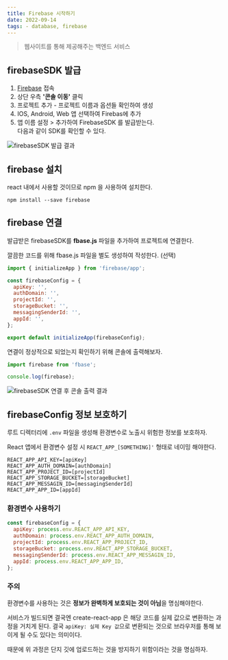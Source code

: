 ```yaml
---
title: Firebase 시작하기
date: 2022-09-14
tags: - database, firebase
---
```


> 웹사이트를 통해 제공해주는 백엔드 서비스

## firebaseSDK 발급

1. [Firebase](https://firebase.google.com) 접속
2. 상단 우측 **'콘솔 이동'** 클릭
3. 프로젝트 추가 - 프로젝트 이름과 옵션들 확인하여 생성
4. IOS, Android, Web 앱 선택하여 Firebas에 추가
5. 앱 이름 설정 > 추가하여 FirebaseSDK 를 발급받는다.  
   다음과 같이 SDK를 확인할 수 있다.

<img src="/notes/database/firebaseSDK.png" alt="firebaseSDK 발급 결과" />

## firebase 설치

react 내에서 사용할 것이므로 npm 을 사용하여 설치한다.

```
npm install --save firebase
```

## firebase 연결

발급받은 firebaseSDK를 **fbase.js** 파일을 추가하여 프로젝트에 연결한다.

깔끔한 코드를 위해 fbase.js 파일을 별도 생성하여 작성한다. (선택)

```js:src/fbase.js
import { initializeApp } from 'firebase/app';

const firebaseConfig = {
  apiKey: '',
  authDomain: '',
  projectId: '',
  storageBucket: '',
  messagingSenderId: '',
  appId: '',
};

export default initializeApp(firebaseConfig);
```

연결이 정상적으로 되었는지 확인하기 위해 콘솔에 출력해보자.

```js:src/index.js
import firebase from 'fbase';

console.log(firebase);
```

<img
  src="/notes/database/firebaseSDK-connect.png"
  alt="firebaseSDK 연결 후 콘솔 출력 결과"
/>

## firebaseConfig 정보 보호하기

루트 디렉터리에 `.env` 파일을 생성해 환경변수로 노출시 위험한 정보를 보호하자.

React 앱에서 환경변수 설정 시 `REACT_APP_[SOMETHING]'` 형태로 네이밍 해야한다.

```:.env
REACT_APP_API_KEY=[apiKey]
REACT_APP_AUTH_DOMAIN=[authDomain]
REACT_APP_PROJECT_ID=[projectId]
REACT_APP_STORAGE_BUCKET=[storageBucket]
REACT_APP_MESSAGIN_ID=[messagingSenderId]
REACT_APP_APP_ID=[appId]
```

### 환경변수 사용하기

```js:src/firebase.js
const firebaseConfig = {
  apiKey: process.env.REACT_APP_API_KEY,
  authDomain: process.env.REACT_APP_AUTH_DOMAIN,
  projectId: process.env.REACT_APP_PROJECT_ID,
  storageBucket: process.env.REACT_APP_STORAGE_BUCKET,
  messagingSenderId: process.env.REACT_APP_MESSAGIN_ID,
  appId: process.env.REACT_APP_APP_ID,
};
```

### 주의

환경변수를 사용하는 것은 **정보가 완벽하게 보호되는 것이 아님**을 명심해야한다.

서비스가 빌드되면 결국엔 create-react-app 은 해당 코드를 실제 값으로 변환하는 과정을 거치게 된다. 결국 `apiKey: 실제 Key 값`으로 변환되는 것으로 브라우저를 통해 보이게 될 수도 있다는 의미이다.

때문에 위 과정은 단지 깃에 업로드하는 것을 방지하기 위함이라는 것을 명심하자.
